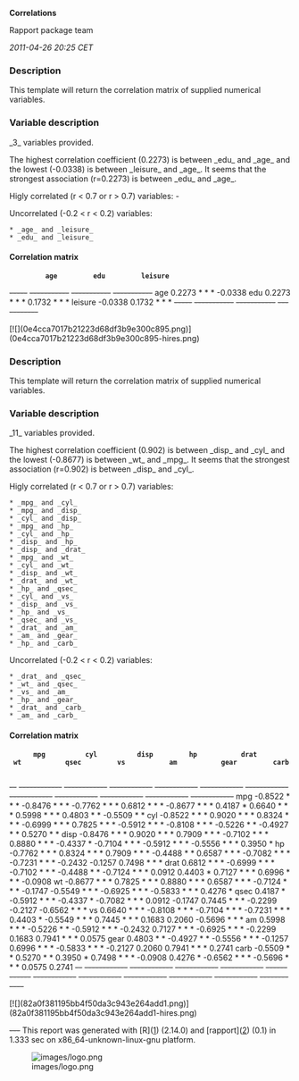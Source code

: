 '''Correlations'''

Rapport package team

''2011-04-26 20:25 CET''


=== Description ===

This template will return the correlation matrix of supplied numerical variables. 

=== Variable description ===

_3_ variables provided. 

The highest correlation coefficient (0.2273) is between _edu_ and _age_ and the lowest (-0.0338) is between _leisure_ and _age_. It seems that the strongest association (r=0.2273) is between _edu_ and _age_. 

Higly correlated (r < 0.7 or r > 0.7) variables: -

Uncorrelated (-0.2 < r < 0.2) variables: 

 * _age_ and _leisure_
 * _edu_ and _leisure_ 

==== Correlation matrix ====

<!-- endlist -->

          '''age'''         '''edu'''         '''leisure'''    
<s>-----</s> <s>-----------</s> <s>-----------</s> <s>-----------</s>
age                       0.2273  * * *   -0.0338        
edu       0.2273  * * *                   0.1732  * * *  
leisure   -0.0338         0.1732  * * *                  
<s>-----</s> <s>-----------</s> <s>-----------</s> <s>-----------</s>

[![](0e4cca7017b21223d68df3b9e300c895.png)](0e4cca7017b21223d68df3b9e300c895-hires.png) 

=== Description ===

This template will return the correlation matrix of supplied numerical variables. 

=== Variable description ===

_11_ variables provided. 

The highest correlation coefficient (0.902) is between _disp_ and _cyl_ and the lowest (-0.8677) is between _wt_ and _mpg_. It seems that the strongest association (r=0.902) is between _disp_ and _cyl_. 

Higly correlated (r < 0.7 or r > 0.7) variables: 

 * _mpg_ and _cyl_
 * _mpg_ and _disp_
 * _cyl_ and _disp_
 * _mpg_ and _hp_
 * _cyl_ and _hp_
 * _disp_ and _hp_
 * _disp_ and _drat_
 * _mpg_ and _wt_
 * _cyl_ and _wt_
 * _disp_ and _wt_
 * _drat_ and _wt_
 * _hp_ and _qsec_
 * _cyl_ and _vs_
 * _disp_ and _vs_
 * _hp_ and _vs_
 * _qsec_ and _vs_
 * _drat_ and _am_
 * _am_ and _gear_
 * _hp_ and _carb_ 

Uncorrelated (-0.2 < r < 0.2) variables: 

 * _drat_ and _qsec_
 * _wt_ and _qsec_
 * _vs_ and _am_
 * _hp_ and _gear_
 * _drat_ and _carb_
 * _am_ and _carb_ 

==== Correlation matrix ====

<!-- endlist -->

       '''mpg'''          '''cyl'''          '''disp'''         '''hp'''           '''drat'''         '''wt'''           '''qsec'''         '''vs'''           '''am'''           '''gear'''         '''carb'''        
<s>--</s> <s>------------</s> <s>------------</s> <s>------------</s> <s>------------</s> <s>------------</s> <s>------------</s> <s>------------</s> <s>------------</s> <s>------------</s> <s>------------</s> <s>------------</s>
mpg                     -0.8522  * * *   -0.8476  * * *   -0.7762  * * *   0.6812  * * *    -0.8677  * * *   0.4187  *        0.6640  * * *    0.5998  * * *    0.4803  * *      -0.5509  * *    
cyl    -0.8522  * * *                    0.9020  * * *    0.8324  * * *    -0.6999  * * *   0.7825  * * *    -0.5912  * * *   -0.8108  * * *   -0.5226  * *     -0.4927  * *     0.5270  * *     
disp   -0.8476  * * *   0.9020  * * *                     0.7909  * * *    -0.7102  * * *   0.8880  * * *    -0.4337  *       -0.7104  * * *   -0.5912  * * *   -0.5556  * * *   0.3950  *       
hp     -0.7762  * * *   0.8324  * * *    0.7909  * * *                     -0.4488  * *     0.6587  * * *    -0.7082  * * *   -0.7231  * * *   -0.2432          -0.1257          0.7498  * * *   
drat   0.6812  * * *    -0.6999  * * *   -0.7102  * * *   -0.4488  * *                      -0.7124  * * *   0.0912           0.4403  *        0.7127  * * *    0.6996  * * *    -0.0908         
wt     -0.8677  * * *   0.7825  * * *    0.8880  * * *    0.6587  * * *    -0.7124  * * *                    -0.1747          -0.5549  * * *   -0.6925  * * *   -0.5833  * * *   0.4276  *       
qsec   0.4187  *        -0.5912  * * *   -0.4337  *       -0.7082  * * *   0.0912           -0.1747                           0.7445  * * *    -0.2299          -0.2127          -0.6562  * * *  
vs     0.6640  * * *    -0.8108  * * *   -0.7104  * * *   -0.7231  * * *   0.4403  *        -0.5549  * * *   0.7445  * * *                     0.1683           0.2060           -0.5696  * * *  
am     0.5998  * * *    -0.5226  * *     -0.5912  * * *   -0.2432          0.7127  * * *    -0.6925  * * *   -0.2299          0.1683                            0.7941  * * *    0.0575          
gear   0.4803  * *      -0.4927  * *     -0.5556  * * *   -0.1257          0.6996  * * *    -0.5833  * * *   -0.2127          0.2060           0.7941  * * *                     0.2741          
carb   -0.5509  * *     0.5270  * *      0.3950  *        0.7498  * * *    -0.0908          0.4276  *        -0.6562  * * *   -0.5696  * * *   0.0575           0.2741                           
<s>--</s> <s>------------</s> <s>------------</s> <s>------------</s> <s>------------</s> <s>------------</s> <s>------------</s> <s>------------</s> <s>------------</s> <s>------------</s> <s>------------</s> <s>------------</s>

[![](82a0f381195bb4f50da3c943e264add1.png)](82a0f381195bb4f50da3c943e264add1-hires.png) 

<s>---</s>
This report was generated with [R]([http://www.r-project.org/]) (2.14.0) and [rapport]([http://al3xa.github.com/rapport/]) (0.1) in 1.333 sec on x86_64-unknown-linux-gnu platform. 

[[Image:images/logo.png|center]]

<!-- wiki code generated by txt2tags 2.6 (http://txt2tags.org) -->
<!-- cmdline: txt2tags -\-encoding=UTF-8 -t wiki -o demo/correlations.wiki demo/correlations.txt -->
